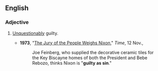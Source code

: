 ==English==

===Adjective===
{{en-adj|pos=[[guilty]] [[as]] [[sin]]|-}}

#{{simile|colloquial}} [[unquestionably|Unquestionably]] guilty.
#*'''1973''', "[http://www.time.com/time/magazine/article/0,9171,944645-5,00.html The Jury of the People Weighs Nixon]," ''Time'', 12 Nov.,
#*:Joe Feinberg, who supplied the decorative ceramic tiles for the Key Biscayne homes of both the President and Bebe Rebozo, thinks Nixon is "'''guilty as sin'''."
